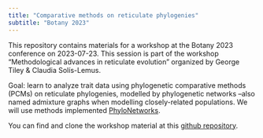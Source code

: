 ```yaml
---
title: "Comparative methods on reticulate phylogenies"
subtitle: "Botany 2023"
---
```


This repository contains materials for a workshop at the Botany 2023 conference
on 2023-07-23. This session is part of the workshop
"Methodological advances in reticulate evolution"
organized by George Tiley & Claudia Solís-Lemus.

Goal: learn to analyze trait data using phylogenetic comparative methods (PCMs)
on reticulate phylogenies, modelled by phylogenetic networks --also named
admixture graphs when modelling closely-related populations.
We will use methods implemented [PhyloNetworks](https://github.com/crsl4/PhyloNetworks.jl).

You can find and clone the workshop material at this
[github repository](https://github.com/cecileane/networkPCM-workshop).

